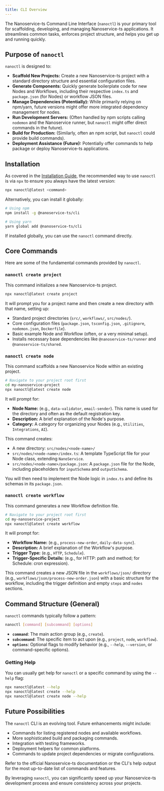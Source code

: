 ```yaml
---
title: CLI Overview
---
```


The Nanoservice-ts Command Line Interface (`nanoctl`) is your primary tool for scaffolding, developing, and managing Nanoservice-ts applications. It streamlines common tasks, enforces project structure, and helps you get up and running quickly.

## Purpose of `nanoctl`

`nanoctl` is designed to:

-   **Scaffold New Projects:** Create a new Nanoservice-ts project with a standard directory structure and essential configuration files.
-   **Generate Components:** Quickly generate boilerplate code for new Nodes and Workflows, including their respective `index.ts` and `package.json` (for Nodes) or workflow JSON files.
-   **Manage Dependencies (Potentially):** While primarily relying on npm/yarn, future versions might offer more integrated dependency management for nodes.
-   **Run Development Servers:** (Often handled by npm scripts calling `nodemon` and the Nanoservice runner, but `nanoctl` might offer direct commands in the future).
-   **Build for Production:** (Similarly, often an npm script, but `nanoctl` could provide build commands).
-   **Deployment Assistance (Future):** Potentially offer commands to help package or deploy Nanoservice-ts applications.

## Installation

As covered in the [Installation Guide](./../introduction/installation.mdx), the recommended way to use `nanoctl` is via `npx` to ensure you always have the latest version:

```bash
npx nanoctl@latest <command>
```

Alternatively, you can install it globally:

```bash
# Using npm
npm install -g @nanoservice-ts/cli

# Using yarn
yarn global add @nanoservice-ts/cli
```

If installed globally, you can use the `nanoctl` command directly.

## Core Commands

Here are some of the fundamental commands provided by `nanoctl`.

### `nanoctl create project`

This command initializes a new Nanoservice-ts project.

```bash
npx nanoctl@latest create project
```

It will prompt you for a project name and then create a new directory with that name, setting up:

-   Standard project directories (`src/`, `workflows/`, `src/nodes/`).
-   Core configuration files (`package.json`, `tsconfig.json`, `.gitignore`, `nodemon.json`, `Dockerfile`).
-   Basic example Node and Workflow (often, or a very minimal setup).
-   Installs necessary base dependencies like `@nanoservice-ts/runner` and `@nanoservice-ts/shared`.

### `nanoctl create node`

This command scaffolds a new Nanoservice Node within an existing project.

```bash
# Navigate to your project root first
cd my-nanoservice-project
npx nanoctl@latest create node
```

It will prompt for:

-   **Node Name:** (e.g., `data-validator`, `email-sender`). This name is used for the directory and often as the default registration key.
-   **Description:** A brief explanation of the Node's purpose.
-   **Category:** A category for organizing your Nodes (e.g., `Utilities`, `Integrations`, `AI`).

This command creates:

-   A new directory: `src/nodes/<node-name>/`
-   `src/nodes/<node-name>/index.ts`: A template TypeScript file for your Node class, extending `NanoService`.
-   `src/nodes/<node-name>/package.json`: A `package.json` file for the Node, including placeholders for `inputSchema` and `outputSchema`.

You will then need to implement the Node logic in `index.ts` and define its schemas in its `package.json`.

### `nanoctl create workflow`

This command generates a new Workflow definition file.

```bash
# Navigate to your project root first
cd my-nanoservice-project
npx nanoctl@latest create workflow
```

It will prompt for:

-   **Workflow Name:** (e.g., `process-new-order`, `daily-data-sync`).
-   **Description:** A brief explanation of the Workflow's purpose.
-   **Trigger Type:** (e.g., `HTTP`, `Schedule`).
-   **Trigger-Specific Details:** (e.g., for HTTP: path and method; for Schedule: cron expression).

This command creates a new JSON file in the `workflows/json/` directory (e.g., `workflows/json/process-new-order.json`) with a basic structure for the workflow, including the trigger definition and empty `steps` and `nodes` sections.

## Command Structure (General)

`nanoctl` commands typically follow a pattern:

```bash
nanoctl [command] [subcommand] [options]
```

-   **`command`**: The main action group (e.g., `create`).
-   **`subcommand`**: The specific item to act upon (e.g., `project`, `node`, `workflow`).
-   **`options`**: Optional flags to modify behavior (e.g., `--help`, `--version`, or command-specific options).

### Getting Help

You can usually get help for `nanoctl` or a specific command by using the `--help` flag:

```bash
npx nanoctl@latest --help
npx nanoctl@latest create --help
npx nanoctl@latest create node --help
```

## Future Possibilities

The `nanoctl` CLI is an evolving tool. Future enhancements might include:

-   Commands for listing registered nodes and available workflows.
-   More sophisticated build and packaging commands.
-   Integration with testing frameworks.
-   Deployment helpers for common platforms.
-   Commands to update project dependencies or migrate configurations.

Refer to the official Nanoservice-ts documentation or the CLI's help output for the most up-to-date list of commands and features.

By leveraging `nanoctl`, you can significantly speed up your Nanoservice-ts development process and ensure consistency across your projects.

